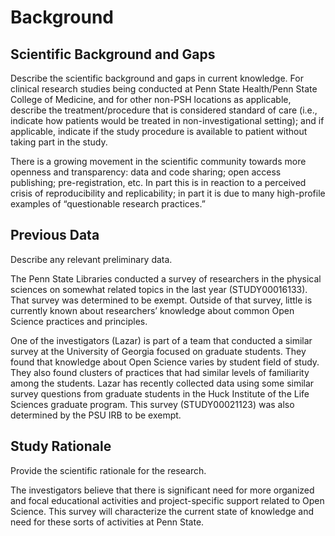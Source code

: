 # Background

## Scientific Background and Gaps

::: {.rmdnote .instr_box}
Describe the scientific background and gaps in current knowledge.
For clinical research studies being conducted at Penn State
Health/Penn State College of Medicine, and for other non-PSH locations
as applicable, describe the treatment/procedure that is considered
standard of care (i.e., indicate how patients would be treated in
non-investigational setting); and if applicable, indicate if the study
procedure is available to patient without taking part in the study.
:::

There is a growing movement in the scientific community towards more openness and transparency: data and code sharing; open access publishing; pre-registration, etc.
In part this is in reaction to a perceived crisis of reproducibility and replicability; in part it is due to many high-profile examples of “questionable research practices.”
 
## Previous Data

::: {.rmdnote .instr_box}
Describe any relevant preliminary data.
:::

The Penn State Libraries conducted a survey of researchers in the physical sciences on somewhat related topics in the last year (STUDY00016133). 
That survey was determined to be exempt. 
Outside of that survey, little is currently known about researchers' knowledge about common Open Science practices and principles.  

One of the investigators (Lazar) is part of a team that conducted a similar survey at the University of Georgia focused on graduate students. 
They found that knowledge about Open Science varies by student field of study. 
They also found clusters of practices that had similar levels of familiarity among the students. Lazar has recently collected data using some similar survey questions from graduate students in the Huck Institute of the Life Sciences graduate program. 
This survey (STUDY00021123) was also determined by the PSU IRB to be exempt.

## Study Rationale

::: {.rmdnote .instr_box}
Provide the scientific rationale for the research.
:::

The investigators believe that there is significant need for more organized and focal educational activities and project-specific support related to Open Science.
This survey will characterize the current state of knowledge and need for these sorts of activities at Penn State.
